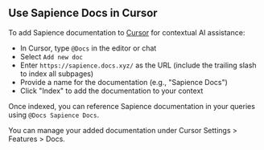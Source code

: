 ## Use Sapience Docs in Cursor

To add Sapience documentation to [Cursor](https://cursor.com) for contextual AI assistance:

* In Cursor, type `@Docs` in the editor or chat
* Select `Add new doc`
* Enter `https://sapience.docs.xyz/` as the URL (include the trailing slash to index all subpages)
* Provide a name for the documentation (e.g., "Sapience Docs")
* Click "Index" to add the documentation to your context

Once indexed, you can reference Sapience documentation in your queries using `@Docs Sapience Docs`.

You can manage your added documentation under Cursor Settings > Features > Docs.